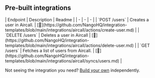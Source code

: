
## Pre-built integrations

<AccordionGroup>


<Accordion title="Users">
| Endpoint | Description | Readme |
| - | - | - |
| `POST /users` | Creates a user in Aircall. | [🔗](https://github.com/NangoHQ/integration-templates/blob/main/integrations/aircall/actions/create-user.md) |
| `DELETE /users` | Deletes a user in Aircall | [🔗](https://github.com/NangoHQ/integration-templates/blob/main/integrations/aircall/actions/delete-user.md) |
| `GET /users` | Fetches a list of users from Aircall. | [🔗](https://github.com/NangoHQ/integration-templates/blob/main/integrations/aircall/syncs/users.md) |
</Accordion>

</AccordionGroup>

<Tip>Not seeing the integration you need? [Build your own](https://docs.nango.dev/guides/custom-integration-builder/overview) independently.</Tip>
